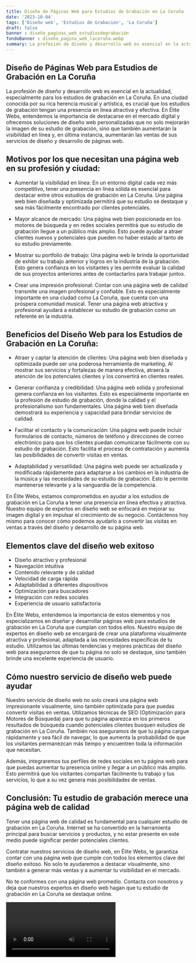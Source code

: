 ```yaml
---
title: Diseño de Páginas Web para Estudios de Grabación en La Coruña
date: '2023-10-04'
tags: ['Diseño web', 'Estudios de Grabación', 'La Coruña']
draft: false
banner : diseño_paginas_web_estudiosdegrabación
fondoBanner : diseño_pagina_web_lacoruña.webp
summary: La profesión de diseño y desarrollo web es esencial en la actualidad, especialmente para los estudios de grabación en La Coruña. En una ciudad conocida por su rica herencia musical y artística, es crucial que los estudios de grabación tengan una presencia en línea atractiva y efectiva. En Élite Webs, entendemos la importancia de destacarse en el mercado digital y ofrecemos soluciones de diseño web personalizadas que no solo mejorarán la imagen de su estudio de grabación, sino que también aumentarán la visibilidad en línea y, en última instancia, aumentarán las ventas de sus servicios de diseño y desarrollo de páginas web.
---
```


## Diseño de Páginas Web para Estudios de Grabación en La Coruña

La profesión de diseño y desarrollo web es esencial en la actualidad, especialmente para los estudios de grabación en La Coruña. En una ciudad conocida por su rica herencia musical y artística, es crucial que los estudios de grabación tengan una presencia en línea atractiva y efectiva. En Élite Webs, entendemos la importancia de destacarse en el mercado digital y ofrecemos soluciones de diseño web personalizadas que no solo mejorarán la imagen de su estudio de grabación, sino que también aumentarán la visibilidad en línea y, en última instancia, aumentarán las ventas de sus servicios de diseño y desarrollo de páginas web.

## Motivos por los que necesitan una página web en su profesión y ciudad:

- Aumentar la visibilidad en línea: En un entorno digital cada vez más competitivo, tener una presencia en línea sólida es esencial para destacar entre otros estudios de grabación en La Coruña. Una página web bien diseñada y optimizada permitirá que su estudio se destaque y sea más fácilmente encontrado por clientes potenciales.

- Mayor alcance de mercado: Una página web bien posicionada en los motores de búsqueda y en redes sociales permitirá que su estudio de grabación llegue a un público más amplio. Esto puede ayudar a atraer clientes nuevos y potenciales que pueden no haber estado al tanto de su estudio previamente.

- Mostrar su portfolio de trabajo: Una página web le brinda la oportunidad de exhibir su trabajo anterior y logros en la industria de la grabación. Esto genera confianza en los visitantes y les permite evaluar la calidad de sus proyectos anteriores antes de contactarlos para trabajar juntos.

- Crear una impresión profesional: Contar con una página web de calidad transmite una imagen profesional y confiable. Esto es especialmente importante en una ciudad como La Coruña, que cuenta con una próspera comunidad musical. Tener una página web atractiva y profesional ayudará a establecer su estudio de grabación como un referente en la industria.

## Beneficios del Diseño Web para los Estudios de Grabación en La Coruña:

- Atraer y captar la atención de clientes: Una página web bien diseñada y optimizada puede ser una poderosa herramienta de marketing. Al mostrar sus servicios y fortalezas de manera efectiva, atraerá la atención de los potenciales clientes y los convertirá en clientes reales.

- Generar confianza y credibilidad: Una página web sólida y profesional genera confianza en los visitantes. Esto es especialmente importante en la profesión de estudio de grabación, donde la calidad y el profesionalismo son fundamentales. Una página web bien diseñada demostrará su experiencia y capacidad para brindar servicios de calidad.

- Facilitar el contacto y la comunicación: Una página web puede incluir formularios de contacto, números de teléfono y direcciones de correo electrónico para que los clientes puedan comunicarse fácilmente con su estudio de grabación. Esto facilita el proceso de contratación y aumenta las posibilidades de convertir visitas en ventas.

- Adaptabilidad y versatilidad: Una página web puede ser actualizada y modificada rápidamente para adaptarse a los cambios en la industria de la música y las necesidades de su estudio de grabación. Esto le permite mantenerse relevante y a la vanguardia de la competencia.

En Élite Webs, estamos comprometidos en ayudar a los estudios de grabación en La Coruña a tener una presencia en línea efectiva y atractiva. Nuestro equipo de expertos en diseño web se enfocará en mejorar su imagen digital y en impulsar el crecimiento de su negocio. Contáctenos hoy mismo para conocer cómo podemos ayudarlo a convertir las visitas en ventas a través del diseño y desarrollo de su página web.

<GifSeo />

<Cta />

## Elementos clave del diseño web exitoso

- Diseño atractivo y profesional
- Navegación intuitiva
- Contenido relevante y de calidad
- Velocidad de carga rápida
- Adaptabilidad a diferentes dispositivos
- Optimización para buscadores
- Integración con redes sociales
- Experiencia de usuario satisfactoria

En Élite Webs, entendemos la importancia de estos elementos y nos especializamos en diseñar y desarrollar páginas web para estudios de grabación en La Coruña que cumplan con todos ellos. Nuestro equipo de expertos en diseño web se encargará de crear una plataforma visualmente atractiva y profesional, adaptada a las necesidades específicas de tu estudio. Utilizamos las últimas tendencias y mejores prácticas del diseño web para asegurarnos de que tu página no solo se destaque, sino también brinde una excelente experiencia de usuario.

## Cómo nuestro servicio de diseño web puede ayudar

Nuestro servicio de diseño web no solo creará una página web impresionante visualmente, sino también optimizada para que puedas convertir visitas en ventas. Utilizamos técnicas de SEO (Optimización para Motores de Búsqueda) para que tu página aparezca en los primeros resultados de búsqueda cuando potenciales clientes busquen estudios de grabación en La Coruña. También nos aseguramos de que tu página cargue rápidamente y sea fácil de navegar, lo que aumenta la probabilidad de que los visitantes permanezcan más tiempo y encuentren toda la información que necesitan.

Además, integraremos tus perfiles de redes sociales en tu página web para que puedas aumentar tu presencia online y llegar a un público más amplio. Esto permitirá que los visitantes compartan fácilmente tu trabajo y tus servicios, lo que a su vez genera más posibilidades de ventas.

## Conclusión: Tu estudio de grabación merece una página web de calidad

Tener una página web de calidad es fundamental para cualquier estudio de grabación en La Coruña. Internet se ha convertido en la herramienta principal para buscar servicios y productos, y no estar presente en este medio puede significar perder potenciales clientes.

Contratar nuestros servicios de diseño web, en Élite Webs, te garantiza contar con una página web que cumple con todos los elementos clave del diseño exitoso. No solo te ayudaremos a destacar visualmente, sino también a generar más ventas y a aumentar tu visibilidad en el mercado.

No te conformes con una página web promedio. Contacta con nosotros y deja que nuestros expertos en diseño web hagan que tu estudio de grabación en La Coruña se destaque online.

<Video />

<CtaBot job='Estudios de Grabación' city='La Coruña'/>

<Gmaps query='La Coruña+españa+maps' />